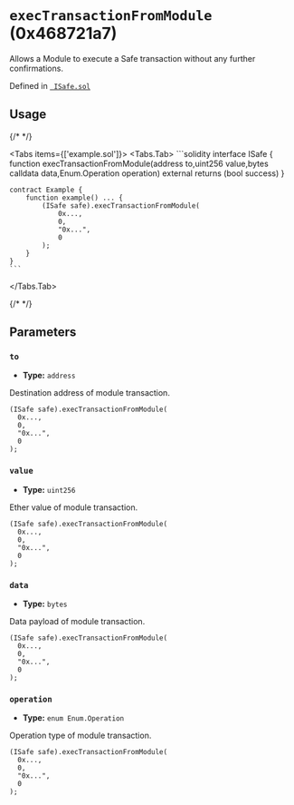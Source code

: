 



# `execTransactionFromModule` (0x468721a7)



Allows a Module to execute a Safe transaction without any further confirmations.




Defined in [` ISafe.sol`](https://github.com/safe-global/safe-modules/tree/allowance/v0.1.1/modules/allowances/contracts/ISafe.sol#Lundefined)


## Usage

{/* <!-- vale off --> */}

<Tabs items={['example.sol']}>
  <Tabs.Tab>
    ```solidity
    interface ISafe {
        function execTransactionFromModule(address to,uint256 value,bytes calldata data,Enum.Operation operation) external returns (bool success)
    }

    contract Example {
        function example() ... {
            (ISafe safe).execTransactionFromModule(
                0x...,
                0,
                "0x...",
                0
            );
        }
    }
    ```
  </Tabs.Tab>
</Tabs>

{/* <!-- vale on --> */}



## Parameters

### `to`

  - **Type:** `address`

  Destination address of module transaction.

  ```solidity focus=2
  (ISafe safe).execTransactionFromModule(
    0x...,
    0,
    "0x...",
    0
  );
  ```


### `value`

  - **Type:** `uint256`

  Ether value of module transaction.

  ```solidity focus=3
  (ISafe safe).execTransactionFromModule(
    0x...,
    0,
    "0x...",
    0
  );
  ```


### `data`

  - **Type:** `bytes`

  Data payload of module transaction.

  ```solidity focus=4
  (ISafe safe).execTransactionFromModule(
    0x...,
    0,
    "0x...",
    0
  );
  ```


### `operation`

  - **Type:** `enum Enum.Operation`

  Operation type of module transaction.

  ```solidity focus=5
  (ISafe safe).execTransactionFromModule(
    0x...,
    0,
    "0x...",
    0
  );
  ```





